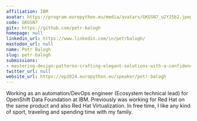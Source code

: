 ```yaml
---
affiliation: IBM
avatar: https://program.europython.eu/media/avatars/GKGSN7_u2YJ5b2.jpeg
code: GKGSN7
gitx: https://github.com/petr-balogh
homepage: null
linkedin_url: https://www.linkedin.com/in/petrbalogh/
mastodon_url: null
name: Petr Balogh
slug: petr-balogh
submissions:
- mastering-design-patterns-crafting-elegant-solutions-with-a-confidence
twitter_url: null
website_url: https://ep2024.europython.eu/speaker/petr-balogh
---
```


Working as an automation/DevOps engineer (Ecosystem technical lead) for OpenShift Data Foundation at IBM.
Previously was working for Red Hat on the same product and also Red Hat Virtualization.
In free time, I like any kind of sport, traveling and spending time with my family.
